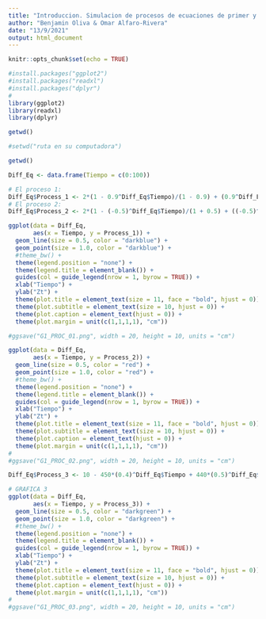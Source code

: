 ```yaml
---
title: "Introduccion. Simulacion de procesos de ecuaciones de primer y segundo orden"
author: "Benjamin Oliva & Omar Alfaro-Rivera"
date: "13/9/2021"
output: html_document
---
```


```r
knitr::opts_chunk$set(echo = TRUE)

#install.packages("ggplot2")
#install.packages("readxl")
#install.packages("dplyr")
#
library(ggplot2)
library(readxl)
library(dplyr)

```


```r
getwd()

#setwd("ruta en su computadora")

getwd()
```

```r
Diff_Eq <- data.frame(Tiempo = c(0:100))

# El proceso 1:
Diff_Eq$Process_1 <- 2*(1 - 0.9^Diff_Eq$Tiempo)/(1 - 0.9) + (0.9^Diff_Eq$Tiempo)*10 
# El proceso 2:
Diff_Eq$Process_2 <- 2*(1 - (-0.5)^Diff_Eq$Tiempo)/(1 + 0.5) + ((-0.5)^Diff_Eq$Tiempo)*10 
```

```r
ggplot(data = Diff_Eq, 
       aes(x = Tiempo, y = Process_1)) + 
  geom_line(size = 0.5, color = "darkblue") +
  geom_point(size = 1.0, color = "darkblue") + 
  #theme_bw() + 
  theme(legend.position = "none") +
  theme(legend.title = element_blank()) +
  guides(col = guide_legend(nrow = 1, byrow = TRUE)) + 
  xlab("Tiempo") + 
  ylab("Zt") + 
  theme(plot.title = element_text(size = 11, face = "bold", hjust = 0)) + 
  theme(plot.subtitle = element_text(size = 10, hjust = 0)) + 
  theme(plot.caption = element_text(hjust = 0)) +
  theme(plot.margin = unit(c(1,1,1,1), "cm")) 

#ggsave("G1_PROC_01.png", width = 20, height = 10, units = "cm")
```

```r
ggplot(data = Diff_Eq, 
       aes(x = Tiempo, y = Process_2)) + 
  geom_line(size = 0.5, color = "red") +
  geom_point(size = 1.0, color = "red") + 
  #theme_bw() + 
  theme(legend.position = "none") +
  theme(legend.title = element_blank()) +
  guides(col = guide_legend(nrow = 1, byrow = TRUE)) + 
  xlab("Tiempo") + 
  ylab("Zt") + 
  theme(plot.title = element_text(size = 11, face = "bold", hjust = 0)) + 
  theme(plot.subtitle = element_text(size = 10, hjust = 0)) + 
  theme(plot.caption = element_text(hjust = 0)) +
  theme(plot.margin = unit(c(1,1,1,1), "cm")) 
#
#ggsave("G1_PROC_02.png", width = 20, height = 10, units = "cm")
```

```r
Diff_Eq$Process_3 <- 10 - 450*(0.4)^Diff_Eq$Tiempo + 440*(0.5)^Diff_Eq$Tiempo 

# GRAFICA 3
ggplot(data = Diff_Eq, 
       aes(x = Tiempo, y = Process_3)) + 
  geom_line(size = 0.5, color = "darkgreen") +
  geom_point(size = 1.0, color = "darkgreen") + 
  #theme_bw() + 
  theme(legend.position = "none") +
  theme(legend.title = element_blank()) +
  guides(col = guide_legend(nrow = 1, byrow = TRUE)) + 
  xlab("Tiempo") + 
  ylab("Zt") + 
  theme(plot.title = element_text(size = 11, face = "bold", hjust = 0)) + 
  theme(plot.subtitle = element_text(size = 10, hjust = 0)) + 
  theme(plot.caption = element_text(hjust = 0)) +
  theme(plot.margin = unit(c(1,1,1,1), "cm")) 
#
#ggsave("G1_PROC_03.png", width = 20, height = 10, units = "cm")
```